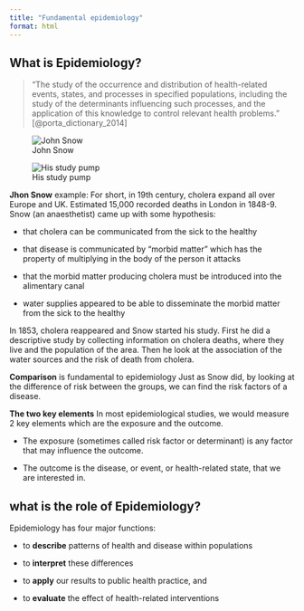 ```yaml
---
title: "Fundamental epidemiology"
format: html
---
```


## What is Epidemiology?

> "The study of the occurrence and distribution of health-related events, states, and processes in specified populations, including the study of the determinants influencing such processes, and the application of this knowledge to control relevant health problems." [@porta_dictionary_2014]

::: {layout-ncol="2" layout-valign="bottom"}
![John Snow](images/John_Snow.jpg)

![His study pump](images/john_snow_pump.jpg)
:::

**Jhon Snow** example: 
For short, in 19th century, cholera expand all over Europe and UK. Estimated 15,000 recorded deaths in London in 1848-9. Snow (an anaesthetist) came up with some hypothesis:

-   that cholera can be communicated from the sick to the healthy

-   that disease is communicated by "morbid matter" which has the property of multiplying in the body of the person it attacks

-   that the morbid matter producing cholera must be introduced into the alimentary canal

-   water supplies appeared to be able to disseminate the morbid matter from the sick to the healthy

In 1853, cholera reappeared and Snow started his study. First he did a descriptive study by collecting information on cholera deaths, where they live and the population of the area. Then he look at the association of the water sources and the risk of death from cholera.  

**Comparison** is fundamental to epidemiology
Just as Snow did, by looking at the difference of risk between the groups, we can find the risk factors of a disease.  

**The two key elements** 
In most epidemiological studies, we would measure 2 key elements which are the exposure and the outcome.

-   The exposure (sometimes called risk factor or determinant) is any factor that may influence the outcome.

-   The outcome is the disease, or event, or health-related state, that we are interested in.

## what is the role of Epidemiology?

Epidemiology has four major functions:

-   to **describe** patterns of health and disease within populations

-   to **interpret** these differences

-   to **apply** our results to public health practice, and

-   to **evaluate** the effect of health-related interventions
